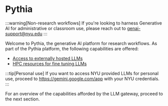 # Pythia

:::warning[Non-research workflows]
If you're looking to harness Generative AI for administrative or classroom use, please reach out to genai-support@nyu.edu
:::

Welcome to Pythia, the generative AI platform for research workflows. As part of the Pythia platform, the following capabilities are offered:
- [Access to externally hosted LLMs](../01_getting_started/02_llm_gateway.mdx)
- [HPC resources for fine tuning LLMs](../../hpc/08_ml_ai_hpc/04_llm_fine_tuning.md)

:::tip[Personal use]
If you want to access NYU provided LLMs for personal use, proceed to https://gemini.google.com/app with your NYU credentials. 
:::

For an overview of the capabilities afforded by the LLM gateway, proceed to the next section.
